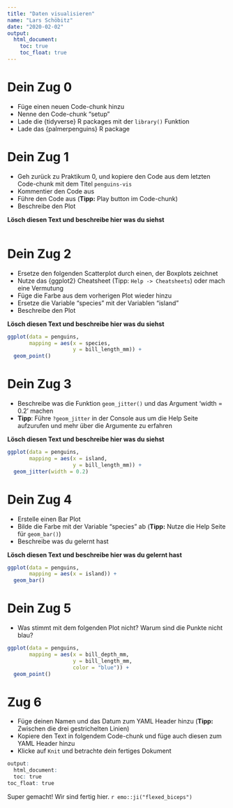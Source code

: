 ```yaml
---
title: "Daten visualisieren"
name: "Lars Schöbitz"
date: "2020-02-02"
output: 
  html_document: 
    toc: true
    toc_float: true
---
```


# Dein Zug 0

- Füge einen neuen Code-chunk hinzu
- Nenne den Code-chunk "setup"
- Lade die {tidyverse} R packages mit der `library()` Funktion
- Lade das {palmerpenguins} R package 




# Dein Zug 1

- Geh zurück zu Praktikum 0, und kopiere den Code aus dem letzten Code-chunk mit dem Titel `penguins-vis`
- Kommentier den Code aus
- Führe den Code aus (**Tipp:** Play button im Code-chunk)
- Beschreibe den Plot

**Lösch diesen Text und beschreibe hier was du siehst**

```r


```

# Dein Zug 2

- Ersetze den folgenden Scatterplot durch einen, der Boxplots zeichnet
- Nutze das {ggplot2} Cheatsheet (Tipp: `Help -> Cheatsheets`) oder mach eine Vermutung
- Füge die Farbe aus dem vorherigen Plot wieder hinzu 
- Ersetze die Variable "species" mit der Variablen "island"
- Beschreibe den Plot

**Lösch diesen Text und beschreibe hier was du siehst**

```r

ggplot(data = penguins, 
       mapping = aes(x = species, 
                     y = bill_length_mm)) +
  geom_point()

```

# Dein Zug 3

- Beschreibe was die Funktion `geom_jitter()` und das Argument 'width = 0.2' machen
- **Tipp**: Führe `?geom_jitter` in der Console aus um die Help Seite aufzurufen und mehr über die Argumente zu erfahren 

**Lösch diesen Text und beschreibe hier was du siehst**

```r

ggplot(data = penguins, 
       mapping = aes(x = island, 
                     y = bill_length_mm)) +
  geom_jitter(width = 0.2)

```

# Dein Zug 4

- Erstelle einen Bar Plot 
- Bilde die Farbe mit der Variable "species" ab (**Tipp:** Nutze die Help Seite für `geom_bar()`)
- Beschreibe was du gelernt hast

**Lösch diesen Text und beschreibe hier was du gelernt hast**

```r

ggplot(data = penguins, 
       mapping = aes(x = island)) +
  geom_bar()

```

# Dein Zug 5 

- Was stimmt mit dem folgenden Plot nicht? Warum sind die Punkte nicht blau?

```r

ggplot(data = penguins, 
       mapping = aes(x = bill_depth_mm, 
                     y = bill_length_mm, 
                     color = "blue")) +
  geom_point()
```

# Zug 6

- Füge deinen Namen und das Datum zum YAML Header hinzu (**Tipp:** Zwischen die drei gestrichelten Linien)
- Kopiere den Text in folgendem Code-chunk und füge auch diesen zum YAML Header hinzu
- Klicke auf `Knit` und betrachte dein fertiges Dokument

```r

output: 
  html_document: 
  toc: true
toc_float: true

```

Super gemacht! Wir sind fertig hier. `r emo::ji("flexed_biceps")`